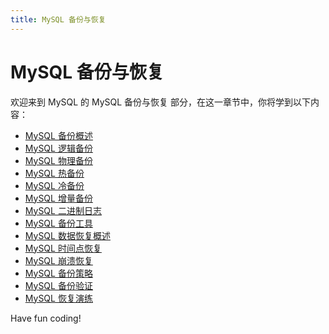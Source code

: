 ```yaml
---
title: MySQL 备份与恢复
---
```


# MySQL 备份与恢复

欢迎来到 MySQL 的 MySQL 备份与恢复 部分，在这一章节中，你将学到以下内容：

- [MySQL 备份概述](./0-mysql-backup-overview.mdx)
- [MySQL 逻辑备份](./1-mysql-logical-backup.mdx)
- [MySQL 物理备份](./2-mysql-physical-backup.mdx)
- [MySQL 热备份](./3-mysql-hot-backup.mdx)
- [MySQL 冷备份](./4-mysql-cold-backup.mdx)
- [MySQL 增量备份](./5-mysql-incremental-backup.mdx)
- [MySQL 二进制日志](./6-mysql-binary-log.mdx)
- [MySQL 备份工具](./7-mysql-backup-tool.mdx)
- [MySQL 数据恢复概述](./8-mysql-data-recovery-overview.mdx)
- [MySQL 时间点恢复](./9-mysql-point-in-time-recovery.mdx)
- [MySQL 崩溃恢复](./10-mysql-crash-recovery.mdx)
- [MySQL 备份策略](./11-mysql-backup-strategy.mdx)
- [MySQL 备份验证](./12-mysql-backup-verification.mdx)
- [MySQL 恢复演练](./13-mysql-recovery-walkthrough.mdx)

Have fun coding!